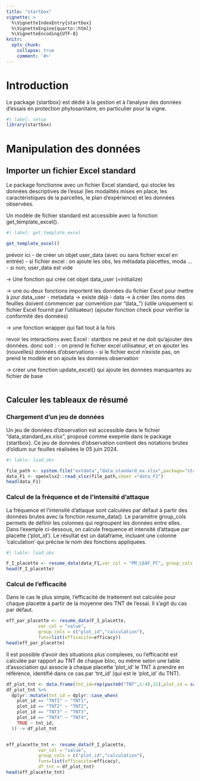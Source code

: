 ```yaml
---
title: "startbox"
vignette: >
  %\VignetteIndexEntry{startbox}
  %\VignetteEngine{quarto::html}
  %\VignetteEncoding{UTF-8}
knitr:
  opts_chunk:
    collapse: true
    comment: '#>'
---
```


# Introduction

Le package {startbox} est dédié à la gestion et à l'analyse des données d'essais en protection phytosanitaire, en particulier pour la vigne.

```r
#| label: setup
library(startbox)
```

# Manipulation des données

## Importer un fichier Excel standard

Le package fonctionne avec un fichier Excel standard, qui stocke les données descriptives de l'essai (les modalités mises en place, les caractéristiques de la parcelles, le plan d'expérience) et les données observées. 

Un modèle de fichier standard est accessible avec la fonction get_template_excel(). 

```r
#| label: get_template_excel

get_template_excel()

```




prévoir ici 
- de créer un objet user_data (avec ou sans fichier excel en entrée)
  - si fichier excel : on ajoute les obs, les métadata placettes, moda ...
  - si non; user_data est vide

-> Une fonction qui crée cet objet data_user (=initialize)

-> une ou deux fonctions importent les données du fichier Excel pour mettre à jour data_user
    - metadata -> existe déjà
    - data -> à créer (les noms des feuilles doivent commencer par convention par "data_")
(utile uniquement si fichier Excel fournit par l'utilisateur)
(ajouter fonction check pour vérifier la conformité des données)

-> une fonction wrapper qui fait tout à la fois


revoir les interactions avec Excel : startbox ne peut et ne doit qu'ajouter des données. donc soit :
- on prend le fichier excel utilisateur, et on ajouter les (nouvelles) données d'observations 
- si le fichier excel n'existe pas, on prend le modèle et on ajoute les données observation

-> créer une fonction update_excel() qui ajoute les données manquantes au fichier de base


```r



```


## Calculer les tableaux de résumé

### Chargement d'un jeu de données

Un jeu de données d'observation est accessible dans le fichier "data_standard_ex.xlsx", proposé comme exepmle dans le package {startbox}. Ce jeu de données d'observation contient des notations brutes d'oïdium sur feuilles réalisées le 05 juin 2024.

```r
#| lable: load_obs

file_path <- system.file("extdata","data_standard_ex.xlsx",package="startbox")
data_F1 <- openxlsx2::read_xlsx(file_path,sheet ="data_F1")
head(data_F1)
```



### Calcul de la fréquence et de l'intensité d'attaque

La fréquence et l'intensité d'attaque sont calculées par défaut à partir des données brutes avec la fonction resume_data().
Le paramètre group_cols permets de définir les colonnes qui regroupent les données entre elles. 
Dans l'exemple ci-dessous, on calcule frequence et intensité d'attaque par placette ('plot_id'). Le résultat est un dataframe, incluant une colonne 'calculation' qui précise le nom des fonctions appliquées.

```r
#| lable: load_obs

F_I_placette <- resume_data(data_F1,var_col = "PM_LEAF_PC", group_cols = c("plot_id"),funs = list(intensite = mean, frequence = frequency))
head(F_I_placette)
```

### Calcul de l'efficacité

Dans le cas le plus simple, l'efficacité de traitement est calculée pour chaque placette à partir de la moyenne des TNT de l'essai. Il s'agit du cas par défaut.

```r
eff_par_placette <- resume_data(F_I_placette,
            var_col = "value",
            group_cols = c("plot_id","calculation"),
            funs=list(efficacite=efficacy))
head(eff_par_placette)

```

Il est possible d'avoir des situations plus complexes, ou l'efficacité est calculée par rapport au TNT de chaque bloc, ou même selon une table d'association qui associe à chaque placette 'plot_id' le TNT à prendre en référence, identifié dans ce cas par 'tnt_id' (qui est le 'plot_id' du TNT).

```r
df_plot_tnt <- data.frame(tnt_id=rep(paste0("TNT",1:4),11),plot_id = sample(unique(F_I_placette$plot_id)))
df_plot_tnt %>%
  dplyr::mutate(tnt_id = dplyr::case_when(
    plot_id == "TNT1" ~ "TNT1",
    plot_id == "TNT2" ~ "TNT2",
    plot_id == "TNT3" ~ "TNT3",
    plot_id == "TNT4" ~ "TNT4",
    TRUE ~ tnt_id,
  )) -> df_plot_tnt


eff_placette_tnt <- resume_data(F_I_placette,
            var_col = "value",
            group_cols = c("plot_id","calculation"),
            funs=list(efficacite=efficacy),
            df_tnt = df_plot_tnt)
head(eff_placette_tnt)

```


